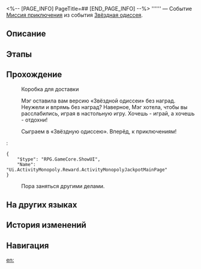 <%-- [PAGE_INFO]
PageTitle=##
[END_PAGE_INFO] --%>
{{Дополнить|Диалоги.}}
{{Миссия Инфобокс
|id              = 8021303
|Название        = 
|Изображение     = Миссия .png
|Тип             = Миссия приключения
|Событие         = Звёздная одиссея
|Глава           = 
|Условия         = Завершена [[Миссия приключения]] «[[Посылка для Безымянных]]»
|Персонажи       = Первопроходец
|СтартЛокация    = [[Звёздный экспресс]] — [[Общий вагон]]
|Мир             = Звёздный экспресс
|Предыдущая      = Посылка для Безымянных
|Следующая       = 
|Награды         = 
}}
'''''' — Событие [[Миссия приключения]] из события [[Звёздная одиссея]].

==Описание==
{{Описание|<!--официальное описание из Перекрёстка судеб-->}}

==Этапы==


==Прохождение==
{{Дополнить}}


:{{Диалог|Разговор}} Коробка для доставки
:Мэг оставила вам версию «Звёздной одиссеи» без наград. Неужели и впрямь без наград? Наверное, Мэг хотела, чтобы вы расслабились, играя в настольную игру. Хочешь - играй, а хочешь - отдохни!
:{{Диалог|Журнал путешествий}} Сыграем в «Звёздную одиссею». Вперёд, к приключениям!
:<pre>{
	"$type": "RPG.GameCore.ShowUI",
	"Name": "Ui.ActivityMonopoly.Reward.ActivityMonopolyJackpotMainPage"
}</pre>
:{{Диалог|Выход}} Пора заняться другими делами.

{{Диалог Конец}}

==На других языках==
{{На других языках
|en   = 
|zhs  = 
|zht  = 
|ja   = 
|ko   = 
|es   = 
|fr   = 
|ru   = 
|th   = 
|vi   = 
|de   = 
|id   = 
|pt   = 
}}

==История изменений==
{{История изменений|3.5}}

==Навигация==
{{Миссия приключения Навбокс|Глава }}

[[en:]]
